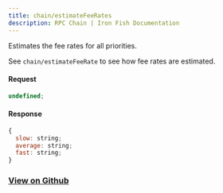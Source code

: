 ```yaml
---
title: chain/estimateFeeRates
description: RPC Chain | Iron Fish Documentation
---
```


Estimates the fee rates for all priorities.

See `chain/estimateFeeRate` to see how fee rates are estimated.

#### Request

```js
undefined;
```

#### Response

```js
{
  slow: string;
  average: string;
  fast: string;
}
```

### [View on Github](https://github.com/iron-fish/ironfish/blob/master/ironfish/src/rpc/routes/chain/estimateFeeRates.ts)
